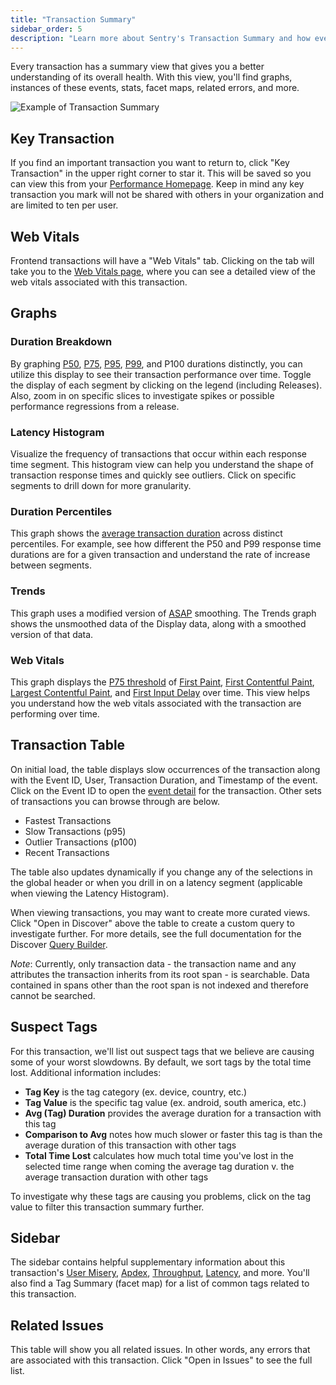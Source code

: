 ```yaml
---
title: "Transaction Summary"
sidebar_order: 5
description: "Learn more about Sentry's Transaction Summary and how every transaction has a summary view that gives you a better understanding of its overall health. With this view, you'll find graphs, instances of these events, stats, facet maps, and related errors."
---
```


Every transaction has a summary view that gives you a better understanding of its overall health. With this view, you'll find graphs, instances of these events, stats, facet maps, related errors, and more.

![Example of Transaction Summary](./perf-summary-overview.png)

## Key Transaction

If you find an important transaction you want to return to, click "Key Transaction" in the upper right corner to star it. This will be saved so you can view this from your [Performance Homepage](/product/performance/). Keep in mind any key transaction you mark will not be shared with others in your organization and are limited to ten per user.

## Web Vitals

Frontend transactions will have a "Web Vitals" tab. Clicking on the tab will take you to the [Web Vitals page](/product/performance/web-vitals), where you can see a detailed view of the web vitals associated with this transaction.

## Graphs

### Duration Breakdown

By graphing [P50](/product/performance/metrics/#p50-threshold), [P75](/product/performance/metrics/#p75-threshold), [P95](/product/performance/metrics/#p95-threshold), [P99](/product/performance/metrics/#p99-threshold), and P100 durations distinctly, you can utilize this display to see their transaction performance over time. Toggle the display of each segment by clicking on the legend (including Releases). Also, zoom in on specific slices to investigate spikes or possible performance regressions from a release.

### Latency Histogram

Visualize the frequency of transactions that occur within each response time segment. This histogram view can help you understand the shape of transaction response times and quickly see outliers. Click on specific segments to drill down for more granularity.

### Duration Percentiles

This graph shows the [average transaction duration](/product/performance/metrics/#average-transaction-duration) across distinct percentiles. For example, see how different the P50 and P99 response time durations are for a given transaction and understand the rate of increase between segments.

### Trends

This graph uses a modified version of [ASAP](https://arxiv.org/pdf/1703.00983.pdf) smoothing. The Trends graph shows the unsmoothed data of the Display data, along with a smoothed version of that data.

### Web Vitals

This graph displays the [P75 threshold](/product/performance/metrics/#p75-threshold) of [First Paint](/product/performance/web-vitals/#first-paint-fp), [First Contentful Paint](/product/performance/web-vitals/#first-contentful-paint-fcp), [Largest Contentful Paint](/product/performance/web-vitals/#largest-contentful-paint-lcp), and [First Input Delay](/product/performance/web-vitals/#first-input-delay-fid) over time. This view helps you understand how the web vitals associated with the transaction are performing over time.

## Transaction Table

On initial load, the table displays slow occurrences of the transaction along with the Event ID, User, Transaction Duration, and Timestamp of the event. Click on the Event ID to open the [event detail](/product/performance/event-detail/) for the transaction. Other sets of transactions you can browse through are below.

- Fastest Transactions
- Slow Transactions (p95)
- Outlier Transactions (p100)
- Recent Transactions

The table also updates dynamically if you change any of the selections in the global header or when you drill in on a latency segment (applicable when viewing the Latency Histogram).

When viewing transactions, you may want to create more curated views. Click "Open in Discover" above the table to create a custom query to investigate further. For more details, see the full documentation for the Discover [Query Builder](/product/discover-queries/query-builder/).

_Note_: Currently, only transaction data - the transaction name and any attributes the transaction inherits from its root span - is searchable. Data contained in spans other than the root span is not indexed and therefore cannot be searched.

## Suspect Tags

For this transaction, we'll list out suspect tags that we believe are causing some of your worst slowdowns. By default, we sort tags by the total time lost. Additional information includes:

- **Tag Key** is the tag category (ex. device, country, etc.)
- **Tag Value** is the specific tag value (ex. android, south america, etc.)
- **Avg (Tag) Duration** provides the average duration for a transaction with this tag
- **Comparison to Avg** notes how much slower or faster this tag is than the average duration of this transaction with other tags
- **Total Time Lost** calculates how much total time you've lost in the selected time range when coming the average tag duration v. the average transaction duration with other tags

To investigate why these tags are causing you problems, click on the tag value to filter this transaction summary further.

## Sidebar

The sidebar contains helpful supplementary information about this transaction's [User Misery](/product/performance/metrics/#user-misery), [Apdex](/product/performance/metrics/#apdex), [Throughput](/product/performance/metrics/#throughput-total-tpm-tps), [Latency](/product/performance/metrics/#latency), and more. You'll also find a Tag Summary (facet map) for a list of common tags related to this transaction.

## Related Issues

This table will show you all related issues. In other words, any errors that are associated with this transaction. Click "Open in Issues" to see the full list.
